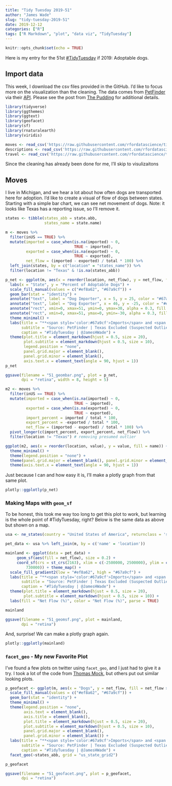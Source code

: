 ```yaml
---
title: "Tidy Tuesday 2019-51"
author: "James Wade"
slug: "tidy-tuesday-2019-51"
date: 2019-12-12
categories: ["R"]
tags: ["R Markdown", "plot", "data viz", "TidyTuesday"]
---
```


```r
knitr::opts_chunk$set(echo = TRUE)
```

Here is my entry for the 51st [#TidyTuesday](https://github.com/rfordatascience/tidytuesday/tree/master/data/2019/2019-12-17) if 2019: Adoptable dogs.

## Import data

This week, I download the csv files provided in the GitHub. I'd like to focus more on the visualization than the cleaning. The data comes from [PetFinder](petfinder.org) via their [API](https://www.petfinder.com/developers/). Please see the post from [The Pudding](https://github.com/the-pudding/data/blob/master/dog-shelters/README.md) for additional details. 

```r
library(tidyverse)
library(ggthemes)
library(ggtext)
library(geofacet)
library(sf)
library(rnaturalearth)
library(viridis)

moves <- read_csv('https://raw.githubusercontent.com/rfordatascience/tidytuesday/master/data/2019/2019-12-17/dog_moves.csv')
descriptions <- read_csv('https://raw.githubusercontent.com/rfordatascience/tidytuesday/master/data/2019/2019-12-17/dog_descriptions.csv')
travel <- read_csv('https://raw.githubusercontent.com/rfordatascience/tidytuesday/master/data/2019/2019-12-17/dog_travel.csv')
```

Since the cleaning has already been done for me, I'll skip to visulizaitons

## Moves

I live in Michigan, and we hear a lot about how often dogs are transported here for adoption. I'd like to create a visual of flow of dogs between states. Starting with a simple bar chart, we can see net movement of dogs. Note: it looks like Texas has a reporting issue, so I'll remove it.

```r
states <- tibble(states_abb = state.abb,
                 states_name = state.name)

m <- moves %>% 
  filter(inUS == TRUE) %>% 
  mutate(imported = case_when(is.na(imported) ~ 0,
                              TRUE ~ imported),
         exported = case_when(is.na(exported) ~ 0,
                              TRUE ~ exported),
         net_flow = (imported - exported) / total * 100) %>% 
  left_join(states, by = c("location" = "states_name")) %>%
  filter(location != "Texas" & !is.na(states_abb))

p_net <- ggplot(m, aes(x = reorder(location, net_flow), y = net_flow, fill = net_flow > 0)) +
  labs(x = "State", y = "Percent of Adoptable Dogs") +
  scale_fill_manual(values = c("#ef8a62", "#67a9cf")) +
  geom_bar(stat = "identity") +
  annotate("text", label = "Dog Importer", x = 5, y = 25, color = "#67a9cf", size = 5) +
  annotate("text", label = "Dog Exporter", x = 46, y = -25, color = "#ef8a62", size = 5) +
  annotate("rect", xmin=0, xmax=51, ymin=0, ymax=30, alpha = 0.3, fill = "#67a9cf") +
  annotate("rect", xmin=0, xmax=51, ymax=0, ymin=-30, alpha = 0.3, fill = "#ef8a62") +
  theme_minimal() + 
  labs(title = "**<span style='color:#67a9cf'>Imports</span> and <span style='color:#ef8a62'>Exports</span> of Dogs by State**",
       subtitle = "Source: PetFinder | Texas Excluded (Suspected Outlier)",
       caption = "#TidyTuesday | @JamesHWade") +
  theme(plot.title = element_markdown(hjust = 0.5, size = 20),
        plot.subtitle = element_markdown(hjust = 0.5, size = 10),
        legend.position = "none",
        panel.grid.major = element_blank(), 
        panel.grid.minor = element_blank(),
        axis.text.x = element_text(angle = 90, hjust = 1))
p_net

ggsave(filename = "51_geombar.png", plot = p_net,
       dpi = "retina", width = 8, height = 5)

m2 <- moves %>% 
  filter(inUS == TRUE) %>% 
  mutate(imported = case_when(is.na(imported) ~ 0,
                              TRUE ~ imported),
         exported = case_when(is.na(exported) ~ 0,
                              TRUE ~ exported),
         import_percent = imported / total * 100,
         export_percent = -exported / total * 100,
         net_flow = (imported - exported) / total * 100) %>% 
  pivot_longer(c(import_percent, export_percent, net_flow)) %>% 
  filter(location != "Texas") # removing presumed outlier

ggplot(m2, aes(x = reorder(location, value), y = value, fill = name)) + geom_col(position = "dodge") +
  theme_minimal() + 
  theme(legend.position = "none") +
  theme(panel.grid.major = element_blank(), panel.grid.minor = element_blank()) +
  theme(axis.text.x = element_text(angle = 90, hjust = 1)) 
```

Just because I can and how easy it is, I'll make a plotly graph from that same plot.

```r
plotly::ggplotly(p_net)
```

### Making Maps with `geom_sf`

To be honest, this took me way too long to get this plot to work, but learning is the whole point of #TidyTuesday, right? Below is the same data as above but shown on a map.

```r
usa <- ne_states(country = "United States of America", returnclass = 'sf')

pet_data <- usa %>% left_join(m, by = c('name' = 'location'))

mainland <- ggplot(data = pet_data) +
     geom_sf(aes(fill = net_flow), size = 0.2) +
     coord_sf(crs = st_crs(2163), xlim = c(-2500000, 2500000), ylim = c(-2300000, 
         730000)) + theme_map() +
  scale_fill_gradient2(low = "#ef8a62", high = "#67a9cf") +
  labs(title = "**<span style='color:#67a9cf'>Imports</span> and <span style='color:#ef8a62'>Exports</span> of Dogs by State**",
       subtitle = "Source: PetFinder | Texas Excluded (Suspected Outlier)",
       caption = "#TidyTuesday | @JamesHWade") +
  theme(plot.title = element_markdown(hjust = 0.5, size = 20),
        plot.subtitle = element_markdown(hjust = 0.5, size = 10)) +
  labs(fill = "Net Flow (%)", color = "Net Flow (%)", parse = TRUE)

mainland

ggsave(filename = "51_geomsf.png", plot = mainland,
       dpi = "retina")
```

And, surprise! We can make a plotly graph again.

```r
plotly::ggplotly(mainland)
```


### `facet_geo` - My new Favorite Plot

I've found a few plots on twitter using `facet_geo`, and I just had to give it a try. I took a lot of the code from [Thomas Mock](https://twitter.com/thomas_mock/status/1206641246351048705), but others put out similar looking plots.

```r
p_geofacet <- ggplot(m, aes(x = "Dogs", y = net_flow, fill = net_flow > 0)) +
  scale_fill_manual(values = c("#ef8a62", "#67a9cf")) +
  geom_bar(stat = "identity") +
  theme_minimal() + 
  theme(legend.position = "none",
        axis.text = element_blank(),
        axis.title = element_blank(),
        plot.title = element_markdown(hjust = 0.5, size = 20),
        plot.subtitle = element_markdown(hjust = 0.5, size = 10),
        panel.grid.major = element_blank(),
        panel.grid.minor = element_blank()) +
  labs(title = "**<span style='color:#67a9cf'>Imports</span> and <span style='color:#ef8a62'>Exports</span> of Dogs by State**",
       subtitle = "Source: PetFinder | Texas Excluded (Suspected Outlier)",
       caption = "#TidyTuesday | @JamesHWade") +
  facet_geo(~states_abb, grid = "us_state_grid2")

p_geofacet

ggsave(filename = "51_geofacet.png", plot = p_geofacet,
       dpi = "retina")
```